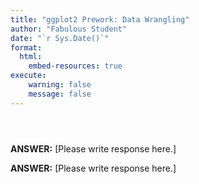```yaml
---
title: "ggplot2 Prework: Data Wrangling"
author: "Fabulous Student"
date: "`r Sys.Date()`"
format:
  html:
    embed-resources: true
execute:
    warning: false
    message: false
---
```

<!--- Put your name in the author YAML field.--->
<!--- Load the tidyverse package in the code cell below. --->
```r

```

<!--- Read in the `tidykids.csv` file, and clean the column names. What other package might you want to load above to clean the column names?--->
```r

```

<!--- Let's review the data. How many variables/columns are available in the tidykids dataset? How many distinct (hint!) levels of the variable `expenditure` are there? -->

```r

```

**ANSWER:** [Please write response here.]

<!-- What do the variables `raw`, `inf_adj`, and `inf_adj_perchild` represent? In what units? Note: Codebook is [here](https://jrosen48.github.io/tidykids/articles/tidykids-codebook.html).  -->

**ANSWER:** [Please write response here.]

<!-- Suppose you are only interested in the data for 2016. Filter the cleaned data for 2016. -->
```r

```

<!-- You want to create a new region variable. Create this using what we learned last week. Note that this code is provided in Canvas because it is long to type (and easy to typo!). Please create the new region variable for the filtered 2016 data (i.e., use the object you stored to above).-->
```r

```

<!-- You want to focus only on library expenditures. Look at the [codebook](https://jrosen48.github.io/tidykids/articles/tidykids-codebook.html) to find the variable name for library expenditures. Then, using the data from the question above, filter for it.-->

```r

```

<!-- You want to summarize(mean and std. dev) these library expenditures(inf_adj_perchild) by region for 2016. Do this with the functions we learned last week.-->
```r

```
